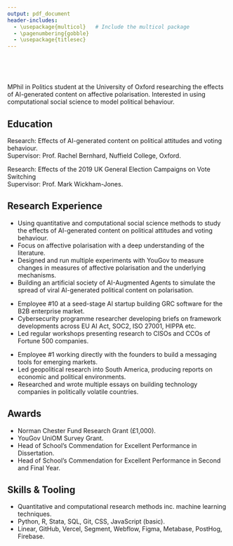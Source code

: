 ```yaml
---
output: pdf_document
header-includes:
  - \usepackage{multicol}   # Include the multicol package
  - \pagenumbering{gobble}
  - \usepackage{titlesec}
---
```


\centerline{\Large \textbf{Edward Anders}} \
\vspace{-6mm}
\centerline{Email: edward.anders@politics.ox.ac.uk | Phone: +44 (0) 07942 927727} \
\vspace{-6mm}

MPhil in Politics student at the University of Oxford researching the effects of AI-generated content on affective polarisation. Interested in using computational social science to model political behaviour.

## Education
\vspace{-3mm}
\begin{multicols}{2}  % Start two-column environment

\raggedright  % Left-align text
\textbf{\normalsize St Antony's College, University of Oxford} \\
MPhil in Politics (Comparative Government)

\columnbreak  % Move to the right column

\raggedleft  % Right-align text
2024-2026

\end{multicols}
\vspace{-3mm}
Research: Effects of AI-generated content on political attitudes and voting behaviour. \
Supervisor: Prof. Rachel Bernhard, Nuffield College, Oxford.

\begin{multicols}{2}  % Start two-column environment

\raggedright  % Left-align text
\textbf{\normalsize University of Bristol} \\
BSc Economics and Politics, 1st-Class Honours

\columnbreak  % Move to the right column

\raggedleft  % Right-align text
2018-2021

\end{multicols}
\vspace{-3mm}
Research: Effects of the 2019 UK General Election Campaigns on Vote Switching \
Supervisor: Prof. Mark Wickham-Jones.

## Research Experience
\vspace{1mm}
\begin{multicols}{2}  % Start two-column environment

\raggedright  % Left-align text
\textbf{\normalsize University of Oxford} \\
MPhil Research

\columnbreak  % Move to the right column

\raggedleft  % Right-align text
Oct. 2024-present
\end{multicols}

- Using quantitative and computational social science methods to study the effects of AI-generated content on political attitudes and voting behaviour.
- Focus on affective polarisation with a deep understanding of the literature.
- Designed and run multiple experiments with YouGov to measure changes in measures of affective polarisation and the underlying mechanisms.
- Building an artificial society of AI-Augmented Agents to simulate the spread of viral AI-generated political content on polarisation.

\begin{multicols}{2}  % Start two-column environment
\raggedright  % Left-align text
\textbf{\normalsize Securely Technology Limited (Complyance)} \\
Strategy Research Manager

\raggedleft  % Right-align text
Apr. 2024-present
\end{multicols}

- Employee \#10 at a seed-stage AI startup building GRC software for the B2B enterprise market.
- Cybersecurity programme researcher developing briefs on framework developments across EU AI Act, SOC2, ISO 27001, HIPPA etc.
- Led regular workshops presenting research to CISOs and CCOs of Fortune 500 companies.

\begin{multicols}{2}  % Start two-column environment

\raggedright  % Left-align text
\textbf{\normalsize Quanterium Technologies (Compose)} \\
Senior Founder's Associate

\columnbreak  % Move to the right column

\raggedleft  % Right-align text
2021-2024
\end{multicols}

- Employee \#1 working directly with the founders to build a messaging tools for emerging markets.
- Led geopolitical research into South America, producing reports on economic and political environments.
- Researched and wrote multiple essays on building technology companies in politically volatile countries.

## Awards

- Norman Chester Fund Research Grant (£1,000).
- YouGov UniOM Survey Grant.
- Head of School's Commendation for Excellent Performance in Dissertation.
- Head of School's Commendation for Excellent Performance in Second and Final Year.

## Skills \& Tooling
- Quantitative and computational research methods inc. machine learning techniques.
- Python, R, Stata, SQL, Git, CSS, JavaScript (basic).
- Linear, GitHub, Vercel, Segment, Webflow, Figma, Metabase, PostHog, Firebase.